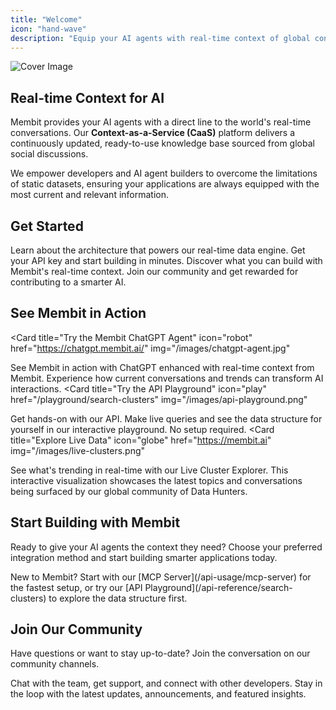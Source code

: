 ```yaml
---
title: "Welcome"
icon: "hand-wave"
description: "Equip your AI agents with real-time context of global conversations."
---
```


<img
  src="/images/cover/welcome.png"
  alt="Cover Image"
  className="rounded-lg"
  noZoom
/>

## Real-time Context for AI

Membit provides your AI agents with a direct line to the world's real-time conversations. Our **Context-as-a-Service (CaaS)** platform delivers a continuously updated, ready-to-use knowledge base sourced from global social discussions.

We empower developers and AI agent builders to overcome the limitations of static datasets, ensuring your applications are always equipped with the most current and relevant information.

## Get Started

<CardGroup cols={2}>
  <Card title="How Membit Works" icon="microchip" href="/how-membit-works">
    Learn about the architecture that powers our real-time data engine.
  </Card>
  <Card title="Get Your API Key" icon="key" href="/access-and-auth">
    Get your API key and start building in minutes.
  </Card>
  <Card title="Explore Use Cases" icon="sparkle" href="/use-cases">
    Discover what you can build with Membit's real-time context.
  </Card>
  <Card
    title="Become a Data Hunter"
    icon="user-plus"
    href="/data-hunters/browser-extension"
  >
    Join our community and get rewarded for contributing to a smarter AI.
  </Card>
</CardGroup>

## See Membit in Action

<Card
  title="Try the Membit ChatGPT Agent"
  icon="robot"
  href="https://chatgpt.membit.ai/"
  img="/images/chatgpt-agent.jpg"
>
  See Membit in action with ChatGPT enhanced with real-time context from Membit.
  Experience how current conversations and trends can transform AI interactions.
</Card>
<Card
  title="Try the API Playground"
  icon="play"
  href="/playground/search-clusters"
  img="/images/api-playground.png"
>
  Get hands-on with our API. Make live queries and see the data structure for
  yourself in our interactive playground. No setup required.
</Card>
<Card
  title="Explore Live Data"
  icon="globe"
  href="https://membit.ai"
  img="/images/live-clusters.png"
>
  See what's trending in real-time with our Live Cluster Explorer. This
  interactive visualization showcases the latest topics and conversations being
  surfaced by our global community of Data Hunters.
</Card>

## Start Building with Membit

Ready to give your AI agents the context they need? Choose your preferred integration method and start building smarter applications today.

<Tip>
  New to Membit? Start with our [MCP Server](/api-usage/mcp-server) for the
  fastest setup, or try our [API Playground](/api-reference/search-clusters) to
  explore the data structure first.
</Tip>

<CardGroup cols={3}>
  <Card
    title="MCP Server"
    icon="/images/icons/mcp.svg"
    href="/api-usage/mcp-server"
    horizontal
  />
  <Card
    title="Python"
    icon="/images/icons/python.svg"
    href="/api-usage/python"
    horizontal
  />
  <Card
    title="TypeScript"
    icon="/images/icons/typescript.svg"
    href="/api-usage/typescript"
    horizontal
  />
  <Card
    title="n8n"
    icon="/images/icons/n8n.svg"
    href="/integrations/no-code-agent-frameworks/n8n"
    horizontal
  />
  <Card
    title="Gumloop"
    icon="/images/icons/gumloop.svg"
    href="/integrations/no-code-agent-frameworks/gumloop"
    horizontal
  />
  <Card
    title="Flowise"
    icon="/images/icons/flowise.png"
    href="/integrations/no-code-agent-frameworks/flowise"
    horizontal
  />
  <Card
    title="Langflow"
    icon="/images/icons/langflow.svg"
    href="/integrations/no-code-agent-frameworks/langflow"
    horizontal
  />
  <Card
    title="Cursor"
    icon="/images/icons/cursor.png"
    href="/integrations/no-code-agent-frameworks/cursor"
    horizontal
  />
  <Card
    title="CrewAI"
    icon="/images/icons/crewai.svg"
    href="/integrations/python-agent-framework/crewai"
    horizontal
  />
  <Card
    title="LangChain"
    icon="/images/icons/langchain.svg"
    href="/integrations/python-agent-framework/langchain"
    horizontal
  />
  <Card
    title="LlamaIndex"
    icon="/images/icons/llamaindex.png"
    href="/integrations/python-agent-framework/llamaindex"
    horizontal
  />
  <Card
    title="Autogen"
    icon="/images/icons/autogen.png"
    href="/integrations/python-agent-framework/autogen"
    horizontal
  />
  <Card
    title="Mastra"
    icon="/images/icons/mastra.svg"
    href="/integrations/typescript-agent-framework/mastra"
    horizontal
  />
  <Card
    title="Voltagent"
    icon="/images/icons/voltagent.png"
    href="/integrations/typescript-agent-framework/voltagent"
    horizontal
  />
</CardGroup>

## Join Our Community

Have questions or want to stay up-to-date? Join the conversation on our community channels.

<CardGroup cols={2}>
  <Card
    title="Join our Discord"
    icon="discord"
    href="https://discord.bandprotocol.com"
  >
    Chat with the team, get support, and connect with other developers.
  </Card>
  <Card title="Follow us on X" icon="twitter" href="https://x.com/membit_ai">
    Stay in the loop with the latest updates, announcements, and featured
    insights.
  </Card>
</CardGroup>
